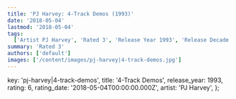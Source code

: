 ```yaml
---
title: 'PJ Harvey: 4-Track Demos (1993)'
date: '2018-05-04'
lastmod: '2018-05-04'
tags:
  ['Artist PJ Harvey', 'Rated 3', 'Release Year 1993', 'Release Decade 1990']
summary: 'Rated 3'
authors: ['default']
images: ['/content/images/pj-harvey|4-track-demos.jpg']
---
```


  key: 'pj-harvey|4-track-demos',
  title: '4-Track Demos',
  release_year: 1993,
  rating: 6,
  rating_date: '2018-05-04T00:00:00.000Z',
  artist: 'PJ Harvey',
};

<MusicRating data={data} />
